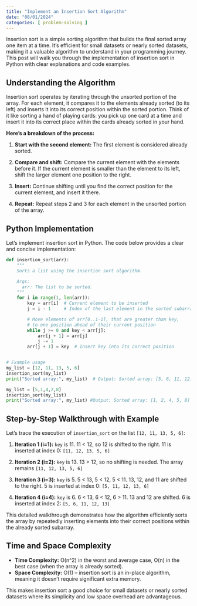 ```yaml
---
title: "Implement an Insertion Sort Algorithm"
date: "08/01/2024"
categories: [ problem-solving ]
---
```


Insertion sort is a simple sorting algorithm that builds the final sorted array one item at a time.  It's efficient for small datasets or nearly sorted datasets, making it a valuable algorithm to understand in your programming journey. This post will walk you through the implementation of insertion sort in Python with clear explanations and code examples.

## Understanding the Algorithm

Insertion sort operates by iterating through the unsorted portion of the array. For each element, it compares it to the elements already sorted (to its left) and inserts it into its correct position within the sorted portion. Think of it like sorting a hand of playing cards: you pick up one card at a time and insert it into its correct place within the cards already sorted in your hand.

**Here's a breakdown of the process:**

1. **Start with the second element:** The first element is considered already sorted.

2. **Compare and shift:**  Compare the current element with the elements before it. If the current element is smaller than the element to its left, shift the larger element one position to the right.

3. **Insert:** Continue shifting until you find the correct position for the current element, and insert it there.

4. **Repeat:** Repeat steps 2 and 3 for each element in the unsorted portion of the array.


## Python Implementation

Let's implement insertion sort in Python.  The code below provides a clear and concise implementation:

```python
def insertion_sort(arr):
    """
    Sorts a list using the insertion sort algorithm.

    Args:
      arr: The list to be sorted.
    """
    for i in range(1, len(arr)):
        key = arr[i]  # Current element to be inserted
        j = i - 1     # Index of the last element in the sorted subarray

        # Move elements of arr[0..i-1], that are greater than key,
        # to one position ahead of their current position
        while j >= 0 and key < arr[j]:
            arr[j + 1] = arr[j]
            j -= 1
        arr[j + 1] = key  # Insert key into its correct position


# Example usage
my_list = [12, 11, 13, 5, 6]
insertion_sort(my_list)
print("Sorted array:", my_list)  # Output: Sorted array: [5, 6, 11, 12, 13]

my_list = [5,1,4,2,8]
insertion_sort(my_list)
print("Sorted array:", my_list) #Output: Sorted array: [1, 2, 4, 5, 8]
```


##  Step-by-Step Walkthrough with Example

Let's trace the execution of `insertion_sort` on the list `[12, 11, 13, 5, 6]`:

1. **Iteration 1 (i=1):** `key` is 11.  11 < 12, so 12 is shifted to the right.  11 is inserted at index 0: `[11, 12, 13, 5, 6]`

2. **Iteration 2 (i=2):** `key` is 13. 13 > 12, so no shifting is needed.  The array remains `[11, 12, 13, 5, 6]`

3. **Iteration 3 (i=3):** `key` is 5. 5 < 13, 5 < 12, 5 < 11.  13, 12, and 11 are shifted to the right. 5 is inserted at index 0: `[5, 11, 12, 13, 6]`

4. **Iteration 4 (i=4):** `key` is 6. 6 < 13, 6 < 12, 6 > 11. 13 and 12 are shifted. 6 is inserted at index 2: `[5, 6, 11, 12, 13]`


This detailed walkthrough demonstrates how the algorithm efficiently sorts the array by repeatedly inserting elements into their correct positions within the already sorted subarray.


## Time and Space Complexity

* **Time Complexity:**  O(n^2) in the worst and average case, O(n) in the best case (when the array is already sorted).
* **Space Complexity:** O(1) – insertion sort is an in-place algorithm, meaning it doesn't require significant extra memory.


This makes insertion sort a good choice for small datasets or nearly sorted datasets where its simplicity and low space overhead are advantageous.

